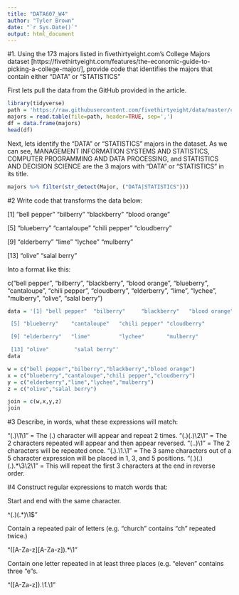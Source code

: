 ---
title: "DATA607_W4"
author: "Tyler Brown"
date: "`r Sys.Date()`"
output: html_document
---

#1. Using the 173 majors listed in fivethirtyeight.com’s College Majors dataset [https://fivethirtyeight.com/features/the-economic-guide-to-picking-a-college-major/], provide code that identifies the majors that contain either "DATA" or "STATISTICS"

First lets pull the data from the GitHub provided in the article.
```{r}
library(tidyverse)
path = 'https://raw.githubusercontent.com/fivethirtyeight/data/master/college-majors/majors-list.csv'
majors = read.table(file=path, header=TRUE, sep=',')
df = data.frame(majors)
head(df)
```
Next, lets identify the "DATA" or "STATISTICS" majors in the dataset.
As we can see, MANAGEMENT INFORMATION SYSTEMS AND STATISTICS, COMPUTER PROGRAMMING AND DATA PROCESSING, and STATISTICS AND DECISION SCIENCE are the 3 majors with "DATA" or "STATISTICS" in its title.
```{r}
majors %>% filter(str_detect(Major, ("DATA|STATISTICS")))
```
#2 Write code that transforms the data below:

[1] "bell pepper"  "bilberry"     "blackberry"   "blood orange"

[5] "blueberry"    "cantaloupe"   "chili pepper" "cloudberry"  

[9] "elderberry"   "lime"         "lychee"       "mulberry"    

[13] "olive"        "salal berry"

Into a format like this:

c("bell pepper", "bilberry", "blackberry", "blood orange", "blueberry", "cantaloupe", "chili pepper", "cloudberry", "elderberry", "lime", "lychee", "mulberry", "olive", "salal berry")

```{r}
data = '[1] "bell pepper"  "bilberry"     "blackberry"   "blood orange"

 [5] "blueberry"    "cantaloupe"   "chili pepper" "cloudberry"  

 [9] "elderberry"   "lime"         "lychee"       "mulberry"    

 [13] "olive"        "salal berry"'
data
```

```{r}
w = c("bell pepper","bilberry","blackberry","blood orange")
x = c("blueberry","cantaloupe","chili pepper","cloudberry")
y = c("elderberry","lime","lychee","mulberry")
z = c("olive","salal berry")

join = c(w,x,y,z)
join
```
#3 Describe, in words, what these expressions will match:

"(.)\1\1" = The (.) character will appear and repeat 2 times.
"(.)(.)\\2\\1" = The 2 characters repeated will appear and then appear reversed.
"(..)\1" = The 2 characters will be repeated once.
"(.).\\1.\\1" = The 3 same characters out of a 5 character expression will be placed in 1, 3, and 5 positions.
"(.)(.)(.).*\\3\\2\\1" = This will repeat the first 3 characters at the end in reverse order.

#4 Construct regular expressions to match words that:

Start and end with the same character.

^(.)(.*)\\1$"

Contain a repeated pair of letters (e.g. "church" contains "ch" repeated twice.)

"([A-Za-z][A-Za-z]).*\\1"

Contain one letter repeated in at least three places (e.g. "eleven" contains three "e"s.

"([A-Za-z]).*\\1.*\\1"